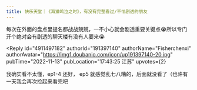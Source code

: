 ```yaml
---
title: 快乐天堂｜《海猫鸣泣之时》，有没有完整看过/不怕剧透的朋友
---
```



<Forum groupName="动画番剧" groupUrl="https://www.douban.com/group/596353/" archivedAt="2025-05-16T14:54:36.995Z">
  <Post
    id="278488509"
    title="快乐天堂｜《海猫鸣泣之时》，有没有完整看过/不怕剧透的朋友"
    url="https://www.douban.com/group/topic/278488509/?_spm_id=MTY1NjcxMzgz"
    pubTime="2023-02-04"
    highlightUserId="191397140"
  >
每次在外面的盘点里提名都战战兢兢，一不小心就会剧透重要关键点😭所以专门开个绝对会有剧透的聊天楼有没有人要来😭

<Reply
  id="4911497182"
  authorId="191397140"
  authorName="Fisherchenxi"
  authorAvatar="https://img1.doubanio.com/icon/up191397140-20.jpg"
  pubTime="2022-11-13"
  pubLocation="17:43:25 江苏"
  upvotes={2}
>
我确实看不太懂，ep1-4 还好， ep5
就感觉乱七八糟的，后面就没看了（也许有一天我会再次捡起来看完吧
</Reply>
  </Post>
</Forum>
